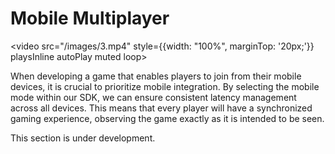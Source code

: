 
# Mobile Multiplayer
<video src="/images/3.mp4" style={{width: "100%", marginTop: '20px;'}} playsInline autoPlay muted loop>
</video>

When developing a game that enables players to join from their mobile devices, it is crucial to prioritize mobile integration. By selecting the mobile mode within our SDK, we can ensure consistent latency management across all devices. This means that every player will have a synchronized gaming experience, observing the game exactly as it is intended to be seen. 

 
<Callout emoji="👷🏼‍♀️">
  This section is under development. 
</Callout>